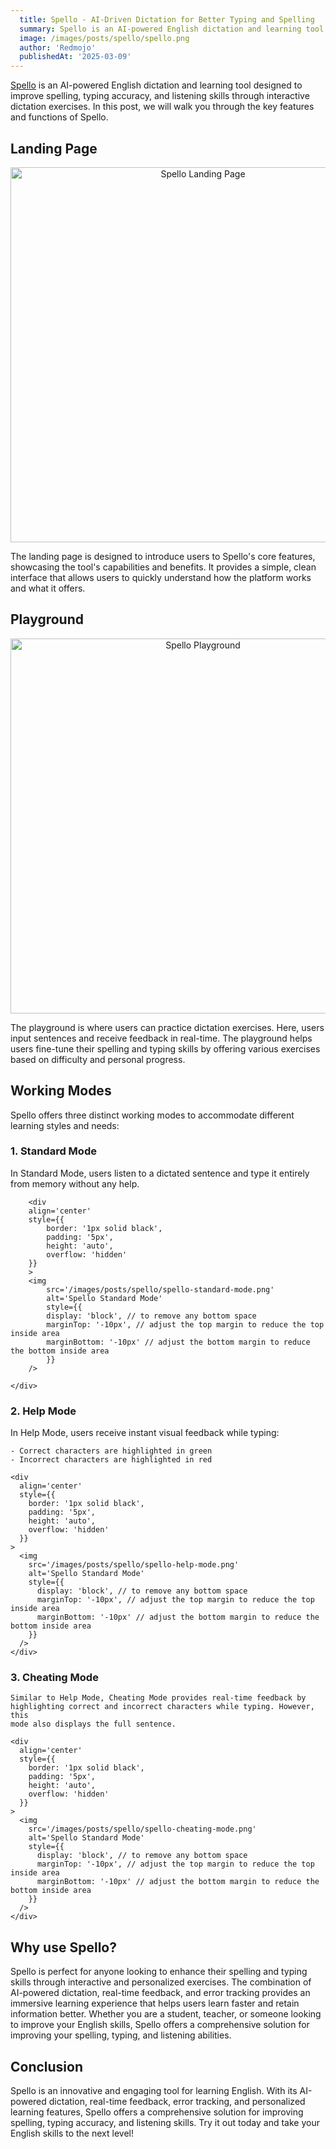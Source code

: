 ```yaml
---
  title: Spello - AI-Driven Dictation for Better Typing and Spelling
  summary: Spello is an AI-powered English dictation and learning tool designed to improve spelling, typing accuracy, and listening skills through interactive dictation exercises.  
  image: /images/posts/spello/spello.png
  author: 'Redmojo'
  publishedAt: '2025-03-09'
---
```


[Spello](https://spello.redmojo.au) is an AI-powered English dictation and
learning tool designed to improve spelling, typing accuracy, and listening
skills through interactive dictation exercises. In this post, we will walk you
through the key features and functions of Spello.

## Landing Page

<div align='center' style={{ border: '1px solid black', padding: '10px' }}>
  <img
    src='/images/posts/spello/spello-landing.png'
    alt='Spello Landing Page'
    width='600'
  />
</div>

The landing page is designed to introduce users to Spello's core features,
showcasing the tool's capabilities and benefits. It provides a simple, clean
interface that allows users to quickly understand how the platform works and
what it offers.

## Playground

<div align='center' style={{ border: '1px solid black', padding: '10px' }}>
  <img
    src='/images/posts/spello/spello-playground.png'
    alt='Spello Playground'
    width='600'
  />
</div>

The playground is where users can practice dictation exercises. Here, users
input sentences and receive feedback in real-time. The playground helps users
fine-tune their spelling and typing skills by offering various exercises based
on difficulty and personal progress.

## Working Modes

Spello offers three distinct working modes to accommodate different learning
styles and needs:

### 1. **Standard Mode**

In Standard Mode, users listen to a dictated sentence and type it entirely from
memory without any help.

        <div
        align='center'
        style={{
            border: '1px solid black',
            padding: '5px',
            height: 'auto',
            overflow: 'hidden'
        }}
        >
        <img
            src='/images/posts/spello/spello-standard-mode.png'
            alt='Spello Standard Mode'
            style={{
            display: 'block', // to remove any bottom space
            marginTop: '-10px', // adjust the top margin to reduce the top inside area
            marginBottom: '-10px' // adjust the bottom margin to reduce the bottom inside area
            }}
        />

    </div>

### 2. **Help Mode**

In Help Mode, users receive instant visual feedback while typing:

    - Correct characters are highlighted in green
    - Incorrect characters are highlighted in red

    <div
      align='center'
      style={{
        border: '1px solid black',
        padding: '5px',
        height: 'auto',
        overflow: 'hidden'
      }}
    >
      <img
        src='/images/posts/spello/spello-help-mode.png'
        alt='Spello Standard Mode'
        style={{
          display: 'block', // to remove any bottom space
          marginTop: '-10px', // adjust the top margin to reduce the top inside area
          marginBottom: '-10px' // adjust the bottom margin to reduce the bottom inside area
        }}
      />
    </div>

### 3. **Cheating Mode**

    Similar to Help Mode, Cheating Mode provides real-time feedback by
    highlighting correct and incorrect characters while typing. However, this
    mode also displays the full sentence.

    <div
      align='center'
      style={{
        border: '1px solid black',
        padding: '5px',
        height: 'auto',
        overflow: 'hidden'
      }}
    >
      <img
        src='/images/posts/spello/spello-cheating-mode.png'
        alt='Spello Standard Mode'
        style={{
          display: 'block', // to remove any bottom space
          marginTop: '-10px', // adjust the top margin to reduce the top inside area
          marginBottom: '-10px' // adjust the bottom margin to reduce the bottom inside area
        }}
      />
    </div>

## Why use Spello?

Spello is perfect for anyone looking to enhance their spelling and typing skills
through interactive and personalized exercises. The combination of AI-powered
dictation, real-time feedback, and error tracking provides an immersive learning
experience that helps users learn faster and retain information better. Whether
you are a student, teacher, or someone looking to improve your English skills,
Spello offers a comprehensive solution for improving your spelling, typing, and
listening abilities.

## Conclusion

Spello is an innovative and engaging tool for learning English. With its
AI-powered dictation, real-time feedback, error tracking, and personalized
learning features, Spello offers a comprehensive solution for improving
spelling, typing accuracy, and listening skills. Try it out today and take your
English skills to the next level!
